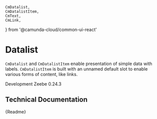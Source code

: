 	CmDatalist,
	CmDatalistItem,
	CmText,
	CmLink,
} from '@camunda-cloud/common-ui-react'


<Meta title="Components/Datalist" component={CmDatalist} />

# Datalist

`CmDatalist` and `CmDatalistItem` enable presentation of simple data with labels.
`CmDatalistItem` is built with an unnamed default slot to enable various forms of content, like links.

<Canvas>
	<CmDatalist headline="Datalist Example">
		<CmDatalistItem label="Cluster Plan">
			<CmText>Development</CmText>
		</CmDatalistItem>
		<CmDatalistItem label="Generation">
			<CmText>Zeebe 0.24.3</CmText>
		</CmDatalistItem>
		<CmDatalistItem label="Workflow Instance">
			<CmLink href="https://camunda.de" label="View in Operate"></CmLink>
		</CmDatalistItem>
	</CmDatalist>
</Canvas>

## Technical Documentation

<Description>{Readme}</Description>
